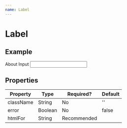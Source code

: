 ```yaml
---
name: Label
---
```


# Label


## Example

<Playground>
    <Label
        htmlFor="input_a"
    >
        About Input
    </Label>
    <Input
        name="input_a"
        id="input_a"
    />
</Playground>

## Properties

| Property    | Type           | Required? | Default |
|-------------|----------------|-----------|---------|
|className    |String          |No         |''       |
|error        |Boolean         |No         |false    |
|htmlFor      |String          |Recommended|         |

